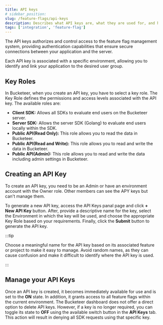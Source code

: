```yaml
---
title: API keys
# sidebar_position:
slug: /feature-flags/api-keys
description: Describes what API keys are, what they are used for, and how to create them.
tags: ['integration', 'feature-flag']
---
```



The API keys authorizes and control access to the feature flag management system, providing authentication capabilities that ensure secure connections between your application and the server.

Each API key is associated with a specific environment, allowing you to identify and link your application to the desired user group.

## Key Roles

In Bucketeer, when you create an API key, you have to select a key role. The Key Role defines the permissions and access levels associated with the API key. The available roles are:

- **Client SDK:** Allows all SDKs to evaluate end users on the Bucketeer server.
- **Server SDK:** Allows the server SDK (Golang) to evaluate end users locally within the SDK.
- **Public API(Read Only):** This role allows you to read the data in Bucketeer.
- **Public API(Read and Write):** This role allows you to read and write the data in Bucketeer.
- **Public API(Admin):** This role allows you to read and write the data including admin settings in Bucketeer.

## Creating an API Key

To create an API key, you need to be an Admin or have an environment account with the Owner role. Other members can see the APY keys but can't manage them.

To generate a new API key, access the API Keys panal page and  click **+ New API Key** button. After, provide a descriptive name for the key, select the Environment in which the key will be used, and choose the appropriate Key Role based on your requirements. Finally, click the **Submit** button to generate the API key.

<CenteredImg
  imgURL="img/feature-flags/api-keys/create-api-key.png"
  alt="Account dashboard tab"
  wSize="100%"
/>

:::tip

Choose a meaningful name for the API key based on its associated feature or project to make it easy to manage. Avoid random names, as they can cause confusion and make it difficult to identify where the API key is used.

:::

## Manage your API Keys

Once an API key is created, it becomes immediately available for use and is set to the **ON** state. In addition, it grants access to all feature flags within the current environment. The Bucketeer dashboard does not offer a direct option to delete API keys. However, if a key is no longer required, you can toggle its state to **OFF** using the available switch button in the **API Keys** tab. This action will result in denying all SDK requests using that specific key.
